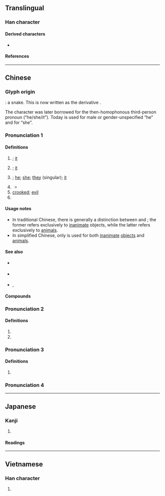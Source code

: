 {{also|牠}}
{{character info}}
==Translingual==
{{stroke order|strokes=5}}

===Han character===
{{Han char|rn=40|rad=宀|as=02|sn=5|four=30711|canj=JP|ids=⿱宀匕}}

====Derived characters====
* {{l|mul|[[佗]], [[沱]], [[陀]], [[柁]], [[蛇]], [[舵]], [[詑]]([[𫍡]]), [[鉈]]([[铊]]), [[駝]]([[驼]]), [[鴕]]([[鸵]])}}

====References====
{{Han ref|kx=0281.140|dkj=07057|dj=0551.140|hdz=20910.030|uh=5B83}}

----

==Chinese==

===Glyph origin===
{{Han etyl}}
{{liushu|p}}: a snake. This is now written as the derivative {{och-l|蛇}}.

The character was later borrowed for the then-homophonous third-person pronoun (“he/she/it”). Today {{zh-l|他}} is used for male or gender-unspecified “he” and {{zh-l|她}} for “she”.

===Pronunciation 1===
{{zh-forms|t2=牠|note=牠 - chiefly used to refer to animals}}
{{zh-pron
|m=tā
|c=taa1
|h=pfs=thâ
|mn=thaⁿ/xm:tha/tho/xm:tô
|mn_note=thaⁿ/tha - vernacular; tho/tô - literary
|w=1ta
|mc=y
|oc=y
|ma=y
|cat=pron
}}

====Definitions====
{{zh-hanzi}}

# {{n-g|[[third]]-[[person]] [[singular]] [[pronoun]] for [[inanimate]] objects}}; [[it]]
#: {{zh-x|這 是 一 份 非常 重要 的 文件，千萬 不要 把 它 丟掉。|This is a very important document; you must not lose '''it'''.}}
# {{lb|zh|chiefly|simplified Chinese}} {{n-g|[[third]]-[[person]] [[singular]] [[pronoun]] for [[animal]]s}}; [[it]]
# {{lb|zh|obsolete}} {{n-g|[[general]] [[third]]-[[person]] [[singular]] [[pronoun]]}}; [[he]]; [[she]]; [[they]] (singular); [[it]]
# {{n-g|A dummy pronoun.}}
#: {{zh-alt-inline|他}}
#* {{zh-x|如果 妳 唱 得{de} 叫座，一 個 月 賺{zhuàn} 它 個 一 二 百 塊 錢 是 少{shǎo} 不了{liǎo} 的。||ref='''2001''', {{w|Chiung Yao}}, {{w2|zh|情深深雨濛濛}}, episode 2 (Mainland version)<!--, 36:26-->}}
# [[crooked]]; [[evil]]
# {{surname|zh}}

====Usage notes====
* In traditional Chinese, there is generally a distinction between {{zh-l|*它}} and {{zh-l|*牠}}; the former refers exclusively to [[inanimate]] objects, while the latter refers exclusively to [[animal]]s.
* In simplified Chinese, only {{zh-l|*它}} is used for both [[inanimate]] [[object]]s and [[animal]]s.

====See also====
{{cmn-personal pronouns}}
* {{q|Classical Chinese|gender and number neutral - he, she, it, they}} {{zh-l|其}}
* {{q|Min Nan|Wu|gender neutral - he, she, it}} {{zh-l|*伊}}
* {{q|Cantonese|Hakka|Gan|gender neutral - he, she, it}} {{zh-l|*佢}}, {{zh-l|*渠}}

====Compounds====
{{zh-der|它們|之死靡它|磨它子|它山之石，可以為錯|其它|奇請它比|奢摩它|委它|它人|它名|它岐|它年|它心|它所|它故|它日|它時|它法|它界|它腸|它門|拉它|橐它|無它|自它|靡它|駘它}}

===Pronunciation 2===
{{zh-forms}}
{{zh-pron
|m=tuō
|cat=a,n
}}

====Definitions====
{{zh-hanzi}}

# {{zh-used in|它它藉藉}}
# {{zh-alt-form|駝}}

===Pronunciation 3===
{{zh-forms}}
{{zh-pron
|m=yí
|cat=a
}}

====Definitions====
{{zh-hanzi}}

# {{zh-only|它它}}

===Pronunciation 4===
{{zh-see|蛇|v}}

{{zh-cat|Beginning}}

----

==Japanese==

===Kanji===
{{ja-kanji|grade=|rs=宀02}}

# {{rfdef|ja|sort=宀02}}

====Readings====
{{ja-readings
|goon=た
|kanon=た
|kun=へび-}}

----

==Vietnamese==

===Han character===
{{vi-readings|reading=dà, đà, tha|rs=宀02}}

# {{rfdef|vi|sort=宀02}}